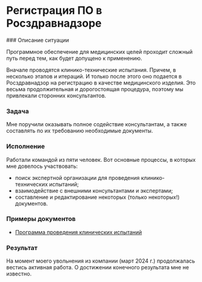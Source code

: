 
# Регистрация ПО в Росздравнадзоре

<Steps>
### Описание ситуации

Программное обеспечение для медицинских целей проходит сложный путь перед тем, как будет допущено к применению.

Вначале проводятся клинико-технические испытания. Причем, в несколько этапов и итераций. И только после этого оно подается в Росздравнадзор на регистрацию в качестве медицинского изделия. Это весьма продолжительная и дорогостоящая процедура, поэтому мы привлекали сторонних консультантов.

### Задача

Мне поручили оказывать полное содействие консультантам, а также составлять по их требованию необходимые документы.

### Исполнение

Работали командой из пяти человек. Вот основные процессы, в которых мне довелось участвовать:

- поиск экспертной организации для проведения клинико-технических испытаний;
- взаимодействие с внешними консультантами и экспертами;
- составление и редактирование некоторых (только некоторых!) документов. 

### Примеры документов
  
- [Программа проведения клинических испытаний](#)

### Результат

На момент моего увольнения из компании (март 2024 г.) продолжалась вестись активная работа. О достижении конечного результата мне не известно.

</Steps>